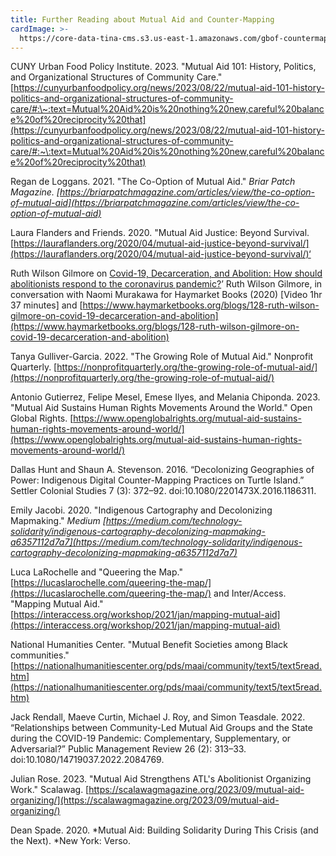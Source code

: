 ```yaml
---
title: Further Reading about Mutual Aid and Counter-Mapping
cardImage: >-
  https://core-data-tina-cms.s3.us-east-1.amazonaws.com/gbof-countermapping-content/lachlan-rennie-UTd7TFwaNxM-unsplash.jpg
---
```


CUNY Urban Food Policy Institute. 2023. "Mutual Aid 101: History, Politics, and Organizational Structures of Community Care." [https://cunyurbanfoodpolicy.org/news/2023/08/22/mutual-aid-101-history-politics-and-organizational-structures-of-community-care/#:\~:text=Mutual%20Aid%20is%20nothing%20new,careful%20balance%20of%20reciprocity%20that](https://cunyurbanfoodpolicy.org/news/2023/08/22/mutual-aid-101-history-politics-and-organizational-structures-of-community-care/#:~\:text=Mutual%20Aid%20is%20nothing%20new,careful%20balance%20of%20reciprocity%20that)

Regan de Loggans. 2021. "The Co-Option of Mutual Aid." *Briar Patch Magazine. [https://briarpatchmagazine.com/articles/view/the-co-option-of-mutual-aid](https://briarpatchmagazine.com/articles/view/the-co-option-of-mutual-aid)*

Laura Flanders and Friends. 2020. "Mutual Aid Justice: Beyond Survival. [https://lauraflanders.org/2020/04/mutual-aid-justice-beyond-survival/](https://lauraflanders.org/2020/04/mutual-aid-justice-beyond-survival/)‘

Ruth Wilson Gilmore on [Covid-19, Decarceration, and Abolition: How should abolitionists respond to the coronavirus pandemic?](https://www.haymarketbooks.org/blogs/128-ruth-wilson-gilmore-on-covid-19%20-decarceration-and-abolition)’ Ruth Wilson Gilmore, in conversation with Naomi Murakawa for Haymarket Books (2020) \[Video 1hr 37 minutes] and [https://www.haymarketbooks.org/blogs/128-ruth-wilson-gilmore-on-covid-19-decarceration-and-abolition](https://www.haymarketbooks.org/blogs/128-ruth-wilson-gilmore-on-covid-19-decarceration-and-abolition)

Tanya Gulliver-Garcia. 2022. "The Growing Role of Mutual Aid." Nonprofit Quarterly.  [https://nonprofitquarterly.org/the-growing-role-of-mutual-aid/](https://nonprofitquarterly.org/the-growing-role-of-mutual-aid/)

Antonio Gutierrez, Felipe Mesel, Emese Ilyes, and Melania Chiponda. 2023. "Mutual Aid Sustains Human Rights Movements Around the World." Open Global Rights. [https://www.openglobalrights.org/mutual-aid-sustains-human-rights-movements-around-world/](https://www.openglobalrights.org/mutual-aid-sustains-human-rights-movements-around-world/)

Dallas Hunt and Shaun A. Stevenson. 2016. “Decolonizing Geographies of
Power: Indigenous Digital Counter-Mapping Practices on Turtle Island.” Settler Colonial Studies 7 (3): 372–92. doi:10.1080/2201473X.2016.1186311.

Emily Jacobi. 2020. "Indigenous Cartography and Decolonizing Mapmaking." *Medium [https://medium.com/technology-solidarity/indigenous-cartography-decolonizing-mapmaking-a6357112d7a7](https://medium.com/technology-solidarity/indigenous-cartography-decolonizing-mapmaking-a6357112d7a7)*

Luca LaRochelle and "Queering the Map." [https://lucaslarochelle.com/queering-the-map/](https://lucaslarochelle.com/queering-the-map/) and Inter/Access. "Mapping Mutual Aid." [https://interaccess.org/workshop/2021/jan/mapping-mutual-aid](https://interaccess.org/workshop/2021/jan/mapping-mutual-aid)

National Humanities Center. "Mutual Benefit Societies among Black communities." [https://nationalhumanitiescenter.org/pds/maai/community/text5/text5read.htm](https://nationalhumanitiescenter.org/pds/maai/community/text5/text5read.htm)

Jack Rendall, Maeve Curtin, Michael J. Roy, and Simon Teasdale. 2022. “Relationships between Community-Led Mutual Aid Groups and the State during the COVID-19 Pandemic: Complementary, Supplementary, or
Adversarial?” Public Management Review 26 (2): 313–33. doi:10.1080/14719037.2022.2084769.

Julian Rose. 2023. "Mutual Aid Strengthens ATL's Abolitionist Organizing Work." Scalawag. [https://scalawagmagazine.org/2023/09/mutual-aid-organizing/](https://scalawagmagazine.org/2023/09/mutual-aid-organizing/)

Dean Spade. 2020. \*Mutual Aid: Building Solidarity During This Crisis (and the Next). \*New York: Verso.
